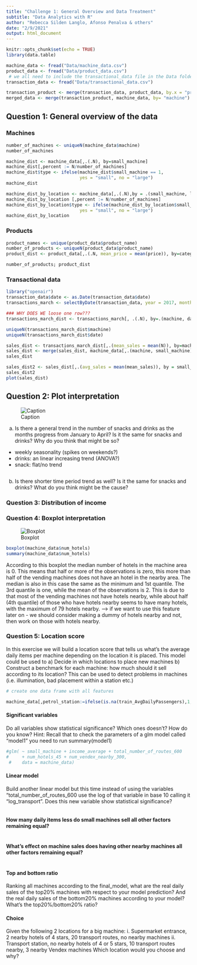 ```yaml
---
title: "Challenge 1: General Overview and Data Treatment"
subtitle: "Data Analytics with R"
author: "Rebecca Silden Langlo, Afonso Penalva & others" 
date: "2/9/2021"
output: html_document
---
```


```r
knitr::opts_chunk$set(echo = TRUE)
library(data.table)
```


```r
machine_data <- fread("Data/machine_data.csv")
product_data <- fread("Data/product_data.csv")
 # we all need to include the transactional_data file in the Data folder, but we can't push it to the git repository
transaction_data <- fread("Data/transactional_data.csv")
```

```r
transaction_product <- merge(transaction_data, product_data, by.x = "product_name", by.y ="product_name")
merged_data <- merge(transaction_product, machine_data, by= "machine")
```


## Question 1: General overview of the data
### Machines
```r
number_of_machines <- uniqueN(machine_data$machine)
number_of_machines
```

```r
machine_dist <- machine_data[,.(.N), by=small_machine]
machine_dist[,percent := N/number_of_machines]
machine_dist$type <- ifelse(machine_dist$small_machine == 1, 
                            yes = "small", no = "large")
machine_dist
```

```r
machine_dist_by_location <- machine_data[,.(.N),by = .(small_machine, location_type)]
machine_dist_by_location [,percent := N/number_of_machines]
machine_dist_by_location$type <- ifelse(machine_dist_by_location$small_machine == 1,
                            yes = "small", no = "large")
machine_dist_by_location
```

### Products 
```r
product_names <- unique(product_data$product_name)
number_of_products <- uniqueN(product_data$product_name)
product_dist <- product_data[,.(.N, mean_price = mean(price)), by=category]

number_of_products; product_dist
```


### Transactional data
```r
library("openair")
transaction_data$date <- as.Date(transaction_data$date)
transactions_march <- selectByDate(transaction_data, year = 2017, month = 3)
```


```r
### WHY DOES WE loose one row???
transactions_march_dist <- transactions_march[, .(.N), by=.(machine, date)]

uniqueN(transactions_march_dist$machine)
uniqueN(transactions_march_dist$date)

sales_dist <- transactions_march_dist[,.(mean_sales = mean(N)), by=machine]
sales_dist <- merge(sales_dist, machine_data[,.(machine, small_machine)], by.x = "machine", by.y= "machine")
sales_dist

sales_dist2 <- sales_dist[,.(avg_sales = mean(mean_sales)), by = small_machine]
sales_dist2
plot(sales_dist)
```


## Question 2: Plot interpretation 
![Caption](Q2.JPG)

a. Is there a general trend in the number of snacks and drinks as the months progress from January to April? Is it the same for snacks and drinks? Why do you think that
might be so?

* weekly seasonality (spikes on weekends?)
* drinks: an linear increasing trend (ANOVA?)
* snack: flat/no trend


```r

```


b. Is there shorter time period trend as well? Is it the same for snacks and drinks? What do you think might be the cause?


### Question 3: Distribution of income 



### Question 4: Boxplot interpretation 
![Boxplot](Q4.JPG)
```r
boxplot(machine_data$num_hotels)
summary(machine_data$num_hotels)
```

According to this boxplot the median number of hotels in the machine area is 0. This means that half or more of the observations is zero, this more than half of the vending machines does not have an hotel in the nearby area. The median is also in this case the same as the minimum and 1st quantile. 
The 3rd quantile is one, while the mean of the observations is 2. This is due to that most of the vending machines not have hotels nearby, while about half (4th quantile) of those who have hotels nearby seems to have many hotels, with the maximum of 79 hotels nearby.
--> if we want to use this feature later on - we should consider making a dummy of hotels nearby and not, then work on those with hotels nearby.

### Question 5: Location score
In this exercise we will build a location score that tells us what’s the average daily items per machine depending on the location it is placed. This model could be used to 
a) Decide in which locations to place new machines 
b) Construct a benchmark for each machine: how much should it sell according to its location? This can be used to detect problems in machines (i.e. illumination, bad placement within a station etc.)

```r
# create one data frame with all features

machine_data[,petrol_station:=ifelse(is.na(train_AvgDailyPassengers),1,0)]


```


#### Significant variables
Do all variables show statistical significance? Which ones doesn’t? How do you know?
Hint: Recall that to check the parameters of a glm model called “model1” you need to run summary(model1)

```r
#glm( ~ small_machine + income_average + total_number_of_routes_600
#     + num_hotels_45 + num_vendex_nearby_300, 
 #    data = machine_data)
```


#### Linear model 
Build another linear model but this time instead of using the variables
“total_number_of_routes_600 use the log of that variable in base 10 calling it
“log_transport”. Does this new variable show statistical significance?
```r

```


#### How many daily items less do small machines sell all other factors remaining equal?
```r

```

#### What’s effect on machine sales does having other nearby machines all other factors remaining equal?
```r

```

#### Top and bottom ratio
Ranking all machines according to the final_model, what are the real daily sales of the top20% machines with respect to your model prediction? And the real daily sales of the bottom20% machines according to your model? What’s the
top20%/bottom20% ratio?



#### Choice
Given the following 2 locations for a big machine:
i. Supermarket entrance, 2 nearby hotels of 4 stars, 20 transport routes, no
nearby machines
ii. Transport station, no nearby hotels of 4 or 5 stars, 10 transport routes
nearby, 3 nearby Vendex machines
Which location would you choose and why?

